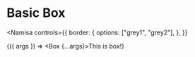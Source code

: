 # Basic Box


<Namisa
  controls={{
    border: {
      options: ["grey1", "grey2"],
    },
  }}
>
  {({ args }) => <Box {...args}>This is box!</Box>}
</Namisa>
